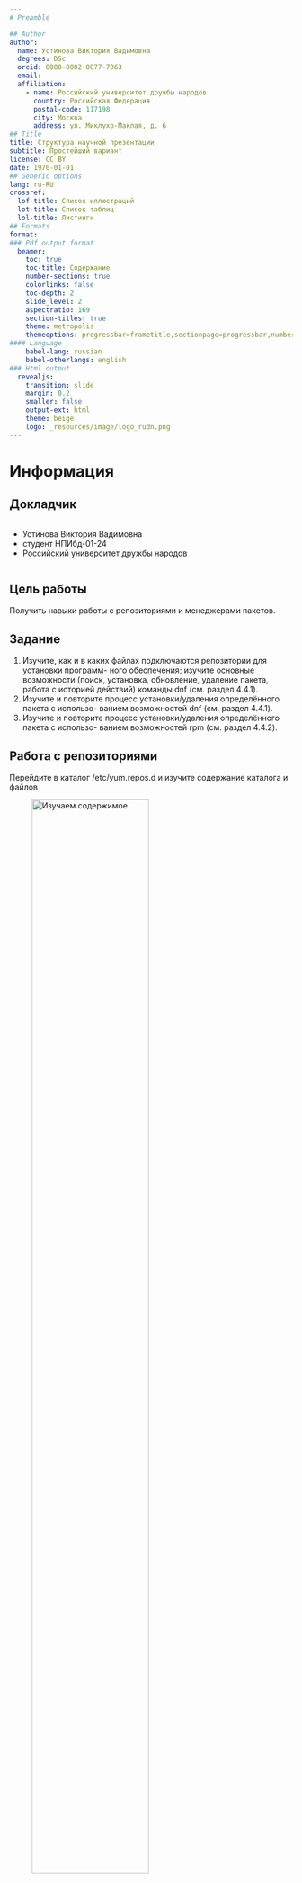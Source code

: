 ```yaml
---
# Preamble

## Author
author:
  name: Устинова Виктория Вадимовна
  degrees: DSc
  orcid: 0000-0002-0877-7063
  email: 
  affiliation:
    - name: Российский университет дружбы народов
      country: Российская Федерация
      postal-code: 117198
      city: Москва
      address: ул. Миклухо-Маклая, д. 6
## Title
title: Структура научной презентации
subtitle: Простейший вариант
license: CC BY
date: 1970-01-01
## Generic options
lang: ru-RU
crossref:
  lof-title: Список иллюстраций
  lot-title: Список таблиц
  lol-title: Листинги
## Formats
format:
### Pdf output format
  beamer:
    toc: true
    toc-title: Содержание
    number-sections: true
    colorlinks: false
    toc-depth: 2
    slide_level: 2
    aspectratio: 169
    section-titles: true
    theme: metropolis
    themeoptions: progressbar=frametitle,sectionpage=progressbar,numbering=fraction
#### Language
    babel-lang: russian
    babel-otherlangs: english
### Html output
  revealjs:
    transition: slide
    margin: 0.2
    smaller: false
    output-ext: html
    theme: beige
    logo: _resources/image/logo_rudn.png
---
```


# Информация

## Докладчик

:::::::::::::: {.columns align=center}
::: {.column width="70%"}

  * Устинова Виктория Вадимовна
  * студент НПИбд-01-24
  * Российский университет дружбы народов

:::
::: {.column width="30%"}



:::
::::::::::::::

## Цель работы

Получить навыки работы с репозиториями и менеджерами пакетов.

## Задание

1. Изучите, как и в каких файлах подключаются репозитории для установки программ-
ного обеспечения; изучите основные возможности (поиск, установка, обновление,
удаление пакета, работа с историей действий) команды dnf (см. раздел 4.4.1).
2. Изучите и повторите процесс установки/удаления определённого пакета с использо-
ванием возможностей dnf (см. раздел 4.4.1).
3. Изучите и повторите процесс установки/удаления определённого пакета с использо-
ванием возможностей rpm (см. раздел 4.4.2).

## Работа с репозиториями

Перейдите в каталог /etc/yum.repos.d и изучите содержание каталога и файлов

![Изучаем содержимое](image/1.jpg){#fig:001 width=70%}

## Работа с репозиториями

Выведите на экран список репозиториев

![Appstream, BaseOs, Extras](image/2.jpg){#fig:002 width=70%}

## Работа с репозиториями

Выведите на экран список пакетов, в названии или описании которых есть слово user

![Вводим команду слово юзер фиолетовым уветом](image/3.jpg){#fig:003 width=70%}

## Работа с репозиториями

Установите nmap, предварительно изучив информацию по имеющимся пакетаm

![Команды поиска и информации дают нам сведения о nmap](image/4.jpg){#fig:004 width=70%}

## Работа с репозиториями

Скачиваем nmap

![Процесс установки](image/5.jpg){#fig:005 width=70%}

## Работа с репозиториями

Удаляем nmap

![Вводим команду remove](image/6.jpg){#fig:006 width=70%}

## Работа с репозиториями

Удаляем nmap\* 

![До этого мы удалили nmap и остался пакет nmap-ncat](image/7.jpg){#fig:007 width=70%}

## Работа с репозиториями

Получите список имеющихся групп пакетов, затем установите группу пакетов RPM Development Tools

![Показан список групп](image/8.jpg){#fig:008 width=70%}

## Работа с репозиториями

Команда с lang

![Тот же самый список на английском языке](image/9.jpg){#fig:009 width=70%}

## Работа с репозиториями

Узнаем информацию про RPM Development Tool

![Узнаем и начинаем скачивание](image/10.jpg){#fig:010 width=70%}

## Работа с репозиториями

Посмотрите историю использования команды dnf

![Смотрим наши последние шаги и отменяем последнюю](image/11.jpg){#fig:011 width=70%}

## Использование rpm

Скачайте rpm-пакет lynx

![Сперва узнаем, что он есть и скачиваем](image/12.jpg){#fig:012 width=70%}

## Использование rpm

Найдите каталог, в который был помещён пакет после загрузки, перейдите в этот каталог и затем установите rpm-пакет

![Выполянем эти команды и опрелеляем расположение исполняемого файла](image/13.jpg){#fig:013 width=70%}

## Использование rpm

олучите список всех файлов в пакете,а также выведите перечень файлов с документацией пакета

![Вводим команды и смотрим](image/14.jpg){#fig:014 width=70%}

## Использование rpm

Посмотрите файлы документации, применив команду man lynx.
Выведите на экран перечень и месторасположение конфигурационных файлов пакета

![Вводим команды и выводим расположение и содержание скриптов, выполняемых при установке пакета](image/15.jpg){#fig:015 width=70%}

## Использование rpm

В отдельном терминале под своей учётной записью запустите текстовый браузер lynx

![проверяем правильность установки](image/16.jpg){#fig:016 width=70%}

## Использование rpm

Установите пакет dnsmasq и определите расположение исполняемого файла

![Также определяем, к какому пакету принадлежит dnsmasq и получаем инф.о содержимом пакета](image/17.jpg){#fig:017 width=70%}

## Использование rpm

Получаем список файлов в пакете и перечень файлов с документацией пакета, выводим скрипты

![Вводим команды и удаляем пакет](image/18.jpg){#fig:018 width=70%}

## Выводы

У нас получилось приобрести навыки работы с репозиториями и менеджерами пакетов.
